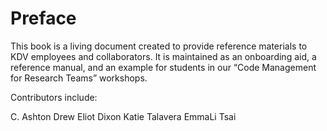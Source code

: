 # Preface {.unnumbered}

This book is a living document created to provide reference materials to KDV employees and collaborators. It is maintained as an onboarding aid, a reference manual, and an example for students in our "Code Management for Research Teams" workshops.

Contributors include:

C. Ashton Drew
Eliot Dixon
Katie Talavera
EmmaLi Tsai
